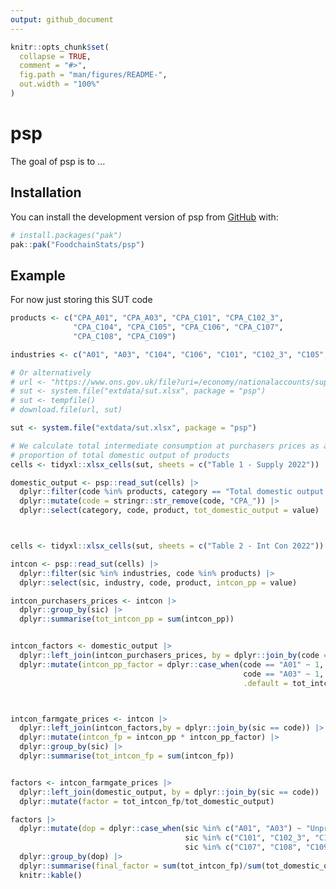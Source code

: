 ```yaml
---
output: github_document
---
```


<!-- README.md is generated from README.Rmd. Please edit that file -->

```r
knitr::opts_chunk$set(
  collapse = TRUE,
  comment = "#>",
  fig.path = "man/figures/README-",
  out.width = "100%"
)
```

# psp

<!-- badges: start -->
<!-- badges: end -->

The goal of psp is to ...

## Installation

You can install the development version of psp from [GitHub](https://github.com/) with:

``` r
# install.packages("pak")
pak::pak("FoodchainStats/psp")
```

## Example

For now just storing this SUT code

```r

products <- c("CPA_A01", "CPA_A03", "CPA_C101", "CPA_C102_3",
              "CPA_C104", "CPA_C105", "CPA_C106", "CPA_C107",
              "CPA_C108", "CPA_C109")

industries <- c("A01", "A03", "C104", "C106", "C101", "C102_3", "C105", "C109", "C107", "C108")

# Or alternatively
# url <- "https://www.ons.gov.uk/file?uri=/economy/nationalaccounts/supplyandusetables/datasets/inputoutputsupplyandusetables/current/supublicationtablesbb24.xlsx"
# sut <- system.file("extdata/sut.xlsx", package = "psp")
# sut <- tempfile()
# download.file(url, sut)

sut <- system.file("extdata/sut.xlsx", package = "psp")

# We calculate total intermediate consumption at purchasers prices as a
# proportion of total domestic output of products
cells <- tidyxl::xlsx_cells(sut, sheets = c("Table 1 - Supply 2022"))

domestic_output <- psp::read_sut(cells) |> 
  dplyr::filter(code %in% products, category == "Total domestic output of products at basic prices") |> 
  dplyr::mutate(code = stringr::str_remove(code, "CPA_")) |> 
  dplyr::select(category, code, product, tot_domestic_output = value)



cells <- tidyxl::xlsx_cells(sut, sheets = c("Table 2 - Int Con 2022"))

intcon <- psp::read_sut(cells) |> 
  dplyr::filter(sic %in% industries, code %in% products) |> 
  dplyr::select(sic, industry, code, product, intcon_pp = value)

intcon_purchasers_prices <- intcon |> 
  dplyr::group_by(sic) |> 
  dplyr::summarise(tot_intcon_pp = sum(intcon_pp))


intcon_factors <- domestic_output |> 
  dplyr::left_join(intcon_purchasers_prices, by = dplyr::join_by(code == sic)) |> 
  dplyr::mutate(intcon_pp_factor = dplyr::case_when(code == "A01" ~ 1,
                                                    code == "A03" ~ 1,
                                                    .default = tot_intcon_pp/tot_domestic_output))



intcon_farmgate_prices <- intcon |> 
  dplyr::left_join(intcon_factors,by = dplyr::join_by(sic == code)) |> 
  dplyr::mutate(intcon_fp = intcon_pp * intcon_pp_factor) |> 
  dplyr::group_by(sic) |> 
  dplyr::summarise(tot_intcon_fp = sum(intcon_fp))


factors <- intcon_farmgate_prices |> 
  dplyr::left_join(domestic_output, by = dplyr::join_by(sic == code)) |> 
  dplyr::mutate(factor = tot_intcon_fp/tot_domestic_output)

factors |> 
  dplyr::mutate(dop = dplyr::case_when(sic %in% c("A01", "A03") ~ "Unprocessed",
                                       sic %in% c("C101", "C102_3", "C104", "C105", "C106", "C109") ~ "Lightly processed",
                                       sic %in% c("C107", "C108", "C109") ~ "Highly processed")) |> 
  dplyr::group_by(dop) |> 
  dplyr::summarise(final_factor = sum(tot_intcon_fp)/sum(tot_domestic_output)) |> 
  knitr::kable()


```


